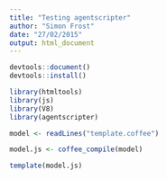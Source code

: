 ```yaml
---
title: "Testing agentscripter"
author: "Simon Frost"
date: "27/02/2015"
output: html_document
---
```


```r
devtools::document()
devtools::install()
```

```r
library(htmltools)
library(js)
library(V8)
library(agentscripter)
```

```r
model <- readLines("template.coffee")
```

```r
model.js <- coffee_compile(model)
```

```r
template(model.js)
```


